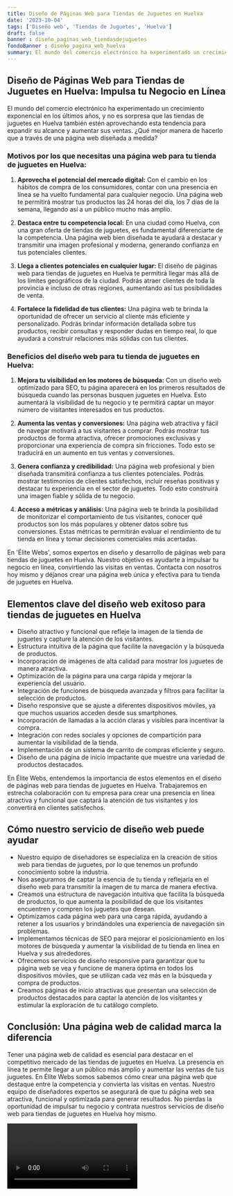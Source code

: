 ```yaml
---
title: Diseño de Páginas Web para Tiendas de Juguetes en Huelva
date: '2023-10-04'
tags: ['Diseño web', 'Tiendas de Juguetes', 'Huelva']
draft: false
banner : diseño_paginas_web_tiendasdejuguetes
fondoBanner : diseño_pagina_web_huelva
summary: El mundo del comercio electrónico ha experimentado un crecimiento exponencial en los últimos años, y no es sorpresa que las tiendas de juguetes en Huelva también estén aprovechando esta tendencia para expandir su alcance y aumentar sus ventas. ¿Qué mejor manera de hacerlo que a través de una página web diseñada a medida?
---
```


## **Diseño de Páginas Web para Tiendas de Juguetes en Huelva: Impulsa tu Negocio en Línea**

El mundo del comercio electrónico ha experimentado un crecimiento exponencial en los últimos años, y no es sorpresa que las tiendas de juguetes en Huelva también estén aprovechando esta tendencia para expandir su alcance y aumentar sus ventas. ¿Qué mejor manera de hacerlo que a través de una página web diseñada a medida?

### **Motivos por los que necesitas una página web para tu tienda de juguetes en Huelva:**

1. **Aprovecha el potencial del mercado digital:** Con el cambio en los hábitos de compra de los consumidores, contar con una presencia en línea se ha vuelto fundamental para cualquier negocio. Una página web te permitirá mostrar tus productos las 24 horas del día, los 7 días de la semana, llegando así a un público mucho más amplio.

2. **Destaca entre tu competencia local:** En una ciudad como Huelva, con una gran oferta de tiendas de juguetes, es fundamental diferenciarte de la competencia. Una página web bien diseñada te ayudará a destacar y transmitir una imagen profesional y moderna, generando confianza en tus potenciales clientes.

3. **Llega a clientes potenciales en cualquier lugar:** El diseño de páginas web para tiendas de juguetes en Huelva te permitirá llegar más allá de los límites geográficos de la ciudad. Podrás atraer clientes de toda la provincia e incluso de otras regiones, aumentando así tus posibilidades de venta.

4. **Fortalece la fidelidad de tus clientes:** Una página web te brinda la oportunidad de ofrecer un servicio al cliente más eficiente y personalizado. Podrás brindar información detallada sobre tus productos, recibir consultas y responder dudas en tiempo real, lo que ayudará a construir relaciones más sólidas con tus clientes.

### **Beneficios del diseño web para tu tienda de juguetes en Huelva:**

1. **Mejora tu visibilidad en los motores de búsqueda:** Con un diseño web optimizado para SEO, tu página aparecerá en los primeros resultados de búsqueda cuando las personas busquen juguetes en Huelva. Esto aumentará la visibilidad de tu negocio y te permitirá captar un mayor número de visitantes interesados en tus productos.

2. **Aumenta las ventas y conversiones:** Una página web atractiva y fácil de navegar motivará a tus visitantes a comprar. Podrás mostrar tus productos de forma atractiva, ofrecer promociones exclusivas y proporcionar una experiencia de compra sin fricciones. Todo esto se traducirá en un aumento en tus ventas y conversiones.

3. **Genera confianza y credibilidad:** Una página web profesional y bien diseñada transmitirá confianza a tus clientes potenciales. Podrás mostrar testimonios de clientes satisfechos, incluir reseñas positivas y destacar tu experiencia en el sector de juguetes. Todo esto construirá una imagen fiable y sólida de tu negocio.

4. **Acceso a métricas y análisis:** Una página web te brinda la posibilidad de monitorizar el comportamiento de tus visitantes, conocer qué productos son los más populares y obtener datos sobre tus conversiones. Estas métricas te permitirán evaluar el rendimiento de tu tienda en línea y tomar decisiones comerciales más acertadas.

En 'Élite Webs', somos expertos en diseño y desarrollo de páginas web para tiendas de juguetes en Huelva. Nuestro objetivo es ayudarte a impulsar tu negocio en línea, convirtiendo las visitas en ventas. Contacta con nosotros hoy mismo y déjanos crear una página web única y efectiva para tu tienda de juguetes en Huelva.

<GifSeo />

<Cta />

## Elementos clave del diseño web exitoso para tiendas de juguetes en Huelva

- Diseño atractivo y funcional que refleje la imagen de la tienda de juguetes y capture la atención de los visitantes.
- Estructura intuitiva de la página que facilite la navegación y la búsqueda de productos.
- Incorporación de imágenes de alta calidad para mostrar los juguetes de manera atractiva.
- Optimización de la página para una carga rápida y mejorar la experiencia del usuario.
- Integración de funciones de búsqueda avanzada y filtros para facilitar la selección de productos.
- Diseño responsive que se ajuste a diferentes dispositivos móviles, ya que muchos usuarios acceden desde sus smartphones.
- Incorporación de llamadas a la acción claras y visibles para incentivar la compra.
- Integración con redes sociales y opciones de compartición para aumentar la visibilidad de la tienda.
- Implementación de un sistema de carrito de compras eficiente y seguro.
- Diseño de una página de inicio impactante que muestre una variedad de productos destacados.

En Élite Webs, entendemos la importancia de estos elementos en el diseño de páginas web para tiendas de juguetes en Huelva. Trabajaremos en estrecha colaboración con tu empresa para crear una presencia en línea atractiva y funcional que captará la atención de tus visitantes y los convertirá en clientes satisfechos.

## Cómo nuestro servicio de diseño web puede ayudar

- Nuestro equipo de diseñadores se especializa en la creación de sitios web para tiendas de juguetes, por lo que tenemos un profundo conocimiento sobre la industria.
- Nos aseguramos de captar la esencia de tu tienda y reflejarla en el diseño web para transmitir la imagen de tu marca de manera efectiva.
- Creamos una estructura de navegación intuitiva que facilita la búsqueda de productos, lo que aumenta la posibilidad de que los visitantes encuentren y compren los juguetes que desean.
- Optimizamos cada página web para una carga rápida, ayudando a retener a los usuarios y brindándoles una experiencia de navegación sin problemas.
- Implementamos técnicas de SEO para mejorar el posicionamiento en los motores de búsqueda y aumentar la visibilidad de tu tienda en línea en Huelva y sus alrededores.
- Ofrecemos servicios de diseño responsive para garantizar que tu página web se vea y funcione de manera óptima en todos los dispositivos móviles, que se utilizan cada vez más en la búsqueda y compra de productos.
- Creamos páginas de inicio atractivas que presentan una selección de productos destacados para captar la atención de los visitantes y estimular la exploración de tu catálogo completo.

## Conclusión: Una página web de calidad marca la diferencia

Tener una página web de calidad es esencial para destacar en el competitivo mercado de las tiendas de juguetes en Huelva. La presencia en línea te permite llegar a un público más amplio y aumentar las ventas de tus juguetes. En Élite Webs somos sabemos cómo crear una página web que destaque entre la competencia y convierta las visitas en ventas. Nuestro equipo de diseñadores expertos se asegurará de que tu página web sea atractiva, funcional y optimizada para generar resultados. No pierdas la oportunidad de impulsar tu negocio y contrata nuestros servicios de diseño web para tiendas de juguetes en Huelva hoy mismo.

<Video />

<CtaBot job='Tiendas de Juguetes' city='Huelva'/>

<Gmaps query='Huelva+españa+maps' />